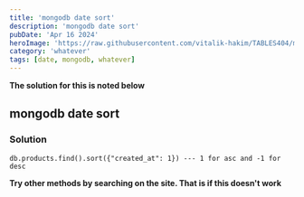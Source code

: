 ```yaml
---
title: 'mongodb date sort'
description: 'mongodb date sort'
pubDate: 'Apr 16 2024'
heroImage: 'https://raw.githubusercontent.com/vitalik-hakim/TABLES404/main/error_b/misc.png'
category: 'whatever'
tags: [date, mongodb, whatever]
---
```


**The solution for this is noted below**

## mongodb date sort

### Solution

```whatever
db.products.find().sort({"created_at": 1}) --- 1 for asc and -1 for desc
```

**Try other methods by searching on the site. That is if this doesn't work**
